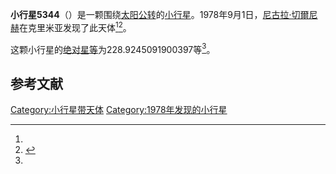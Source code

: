 {{Infobox planet
| bgcolour = #FFFFC0
| name = 5344 Ryabov
| symbol = 
| image = 
| caption = 
| discovery = yes
| discovery_ref = 
| discoverer = [[尼古拉·切爾尼赫|尼古拉·切爾尼赫]]
| discovery_site = [[克里米亚|克里米亚]] 
| discovered = 1978年9月1日
| designations = yes
| mp_name = 
| named_after = 
| alt_names = 1978 RN/ 1969 RK1 / 1987 SP21 / 1987 UH1
| mp_category = [[主带小行星|主带小行星]]
| orbit_ref = <ref name="a">[http://ssd.jpl.nasa.gov/sbdb.cgi?sstr=5344 5344 Ryabov] {{Wayback|url=http://ssd.jpl.nasa.gov/sbdb.cgi?sstr=5344 |date=20201124020417 }}，小行星數據庫瀏覽器（JPL Small-Body Database Browser）－[[美国国家航空航天局|美国国家航空航天局]]喷气推进实验室</ref>
| epoch = 2456400.5 (2013年4月18日更新)
| aphelion = {{convert|3.143908918022076|AU|km|3|abbr=on|lk=out}}
| perihelion = {{convert|2.264232746227982|AU|km|3|abbr=on}}
| semimajor = {{convert|2.704070832125029|AU|km|3|abbr=on}}
| eccentricity = 0.162657753
| period = 1624.147703 [[日|日]]<br />4.45[[儒略年|儒略年]]
| avg_speed = 
| inclination = 7.088755478169991
| asc_node = 173.9236072693486
| mean_anomaly = 
| arg_peri = 228.9245091900397
| satellites = 
| physical_characteristics = yes
| dimensions = 
| mass = 
| density = 
| surface_grav = 
| escape_velocity = 
| sidereal_day = 
| axial_tilt = 
| pole_ecliptic_lat = 
| pole_ecliptic_lon = 
| albedo = 
| temperatures= 
| temp_name1 = 
| mean_temp_1 = 
| max_temp_1 = 
| temp_name2 = 
| max_temp_2 = 
| spectral_type = 
| abs_magnitude = 228.9245091900397
}}

'''小行星5344'''（{{lang-en|5344 Ryabov}}）是一颗围绕[[太阳|太阳]][[公转|公转]]的[[小行星|小行星]]。1978年9月1日，[[尼古拉·切爾尼赫|尼古拉·切爾尼赫]]在克里米亚发现了此天体<ref name="a" /><ref>{{cite news|title=小行星列表|url=http://cfa-www.harvard.edu/iau/lists/NumberedMPs.txt|accessdate=2013-07-08|newspaper=哈佛大学|archive-date=2008-05-17|archive-url=https://web.archive.org/web/20080517010638/http://cfa-www.harvard.edu/iau/lists/NumberedMPs.txt|dead-url=no}}</ref>。

这颗小行星的[[绝对星等|绝对星等]]为228.9245091900397等<ref name="a" />。

==参考文献==
{{reflist}}
{{Minor Planet Number|[[小行星5343|小行星5343]]|[[小行星5345|小行星5345]]}}

{{小天体}}

[[Category:小行星带天体|Category:小行星带天体]]
[[Category:1978年发现的小行星|Category:1978年发现的小行星]]

{{asteroid-stub}}